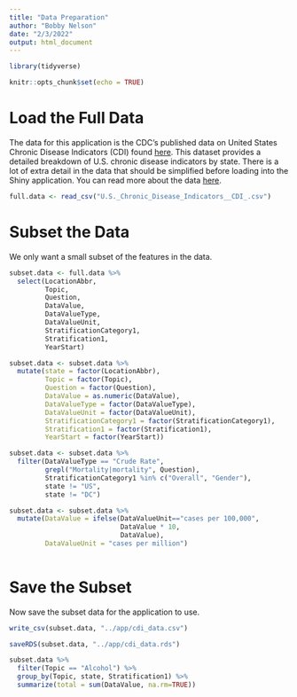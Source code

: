 ```yaml
---
title: "Data Preparation"
author: "Bobby Nelson"
date: "2/3/2022"
output: html_document
---
```


```r
library(tidyverse)
```


```r
knitr::opts_chunk$set(echo = TRUE)
```

# Load the Full Data

The data for this application is the CDC's published data on United States
Chronic Disease Indicators (CDI) found [here](https://catalog.data.gov/dataset/u-s-chronic-disease-indicators-cdi).
This dataset provides a detailed breakdown of U.S. chronic disease indicators 
by state. There is a lot of extra detail in the data that should be simplified
before loading into the Shiny application. You can read more about the data
[here](./rr6401.pdf).

```r
full.data <- read_csv("U.S._Chronic_Disease_Indicators__CDI_.csv")
```

# Subset the Data

We only want a small subset of the features in the data.

```r
subset.data <- full.data %>%
  select(LocationAbbr,
         Topic,
         Question,
         DataValue,
         DataValueType,
         DataValueUnit,
         StratificationCategory1,
         Stratification1,
         YearStart)

subset.data <- subset.data %>%
  mutate(state = factor(LocationAbbr),
         Topic = factor(Topic),
         Question = factor(Question),
         DataValue = as.numeric(DataValue),
         DataValueType = factor(DataValueType),
         DataValueUnit = factor(DataValueUnit),
         StratificationCategory1 = factor(StratificationCategory1),
         Stratification1 = factor(Stratification1),
         YearStart = factor(YearStart))

subset.data <- subset.data %>%
  filter(DataValueType == "Crude Rate",
         grepl("Mortality|mortality", Question),
         StratificationCategory1 %in% c("Overall", "Gender"),
         state != "US",
         state != "DC")

subset.data <- subset.data %>%
  mutate(DataValue = ifelse(DataValueUnit=="cases per 100,000",
                            DataValue * 10,
                            DataValue),
         DataValueUnit = "cases per million")
  
```

# Save the Subset

Now save the subset data for the application to use.

```r
write_csv(subset.data, "../app/cdi_data.csv")
```

```r
saveRDS(subset.data, "../app/cdi_data.rds")
```

```r
subset.data %>%
  filter(Topic == "Alcohol") %>%
  group_by(Topic, state, Stratification1) %>%
  summarize(total = sum(DataValue, na.rm=TRUE))
```


